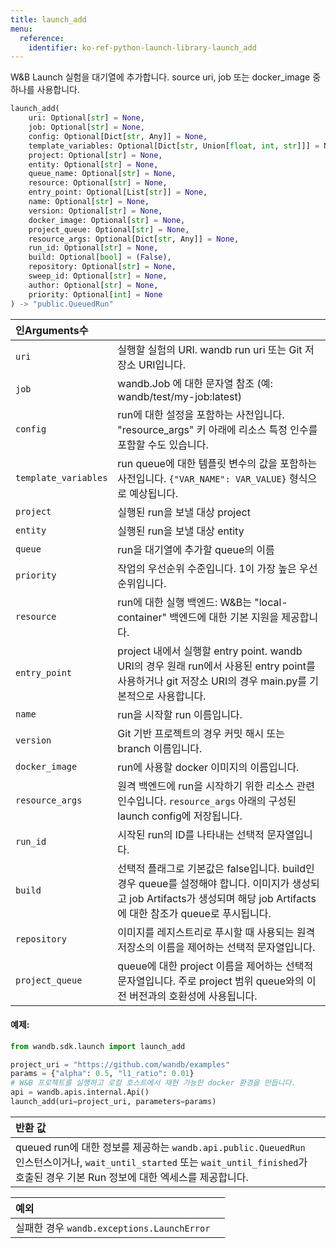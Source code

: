 ```yaml
---
title: launch_add
menu:
  reference:
    identifier: ko-ref-python-launch-library-launch_add
---
```


<Card title="View the source code" href="https://www.github.com/wandb/wandb/tree/637bddf198525810add5804059001b1b319d6ad1/wandb/sdk/launch/_launch_add.py#L34-L131" icon="github"/>

W&B Launch 실험을 대기열에 추가합니다. source uri, job 또는 docker_image 중 하나를 사용합니다.

```python
launch_add(
    uri: Optional[str] = None,
    job: Optional[str] = None,
    config: Optional[Dict[str, Any]] = None,
    template_variables: Optional[Dict[str, Union[float, int, str]]] = None,
    project: Optional[str] = None,
    entity: Optional[str] = None,
    queue_name: Optional[str] = None,
    resource: Optional[str] = None,
    entry_point: Optional[List[str]] = None,
    name: Optional[str] = None,
    version: Optional[str] = None,
    docker_image: Optional[str] = None,
    project_queue: Optional[str] = None,
    resource_args: Optional[Dict[str, Any]] = None,
    run_id: Optional[str] = None,
    build: Optional[bool] = (False),
    repository: Optional[str] = None,
    sweep_id: Optional[str] = None,
    author: Optional[str] = None,
    priority: Optional[int] = None
) -> "public.QueuedRun"
```

| 인Arguments수 |  |
| :--- | :--- |
|  `uri` |  실행할 실험의 URI. wandb run uri 또는 Git 저장소 URI입니다. |
|  `job` |  wandb.Job 에 대한 문자열 참조 (예: wandb/test/my-job:latest) |
|  `config` |  run에 대한 설정을 포함하는 사전입니다. "resource_args" 키 아래에 리소스 특정 인수를 포함할 수도 있습니다. |
|  `template_variables` |  run queue에 대한 템플릿 변수의 값을 포함하는 사전입니다. `{"VAR_NAME": VAR_VALUE}` 형식으로 예상됩니다. |
|  `project` |  실행된 run을 보낼 대상 project |
|  `entity` |  실행된 run을 보낼 대상 entity |
|  `queue` |  run을 대기열에 추가할 queue의 이름 |
|  `priority` |  작업의 우선순위 수준입니다. 1이 가장 높은 우선순위입니다. |
|  `resource` |  run에 대한 실행 백엔드: W&B는 "local-container" 백엔드에 대한 기본 지원을 제공합니다. |
|  `entry_point` |  project 내에서 실행할 entry point. wandb URI의 경우 원래 run에서 사용된 entry point를 사용하거나 git 저장소 URI의 경우 main.py를 기본적으로 사용합니다. |
|  `name` |  run을 시작할 run 이름입니다. |
|  `version` |  Git 기반 프로젝트의 경우 커밋 해시 또는 branch 이름입니다. |
|  `docker_image` |  run에 사용할 docker 이미지의 이름입니다. |
|  `resource_args` |  원격 백엔드에 run을 시작하기 위한 리소스 관련 인수입니다. `resource_args` 아래의 구성된 launch config에 저장됩니다. |
|  `run_id` |  시작된 run의 ID를 나타내는 선택적 문자열입니다. |
|  `build` |  선택적 플래그로 기본값은 false입니다. build인 경우 queue를 설정해야 합니다. 이미지가 생성되고 job Artifacts가 생성되며 해당 job Artifacts에 대한 참조가 queue로 푸시됩니다. |
|  `repository` |  이미지를 레지스트리로 푸시할 때 사용되는 원격 저장소의 이름을 제어하는 선택적 문자열입니다. |
|  `project_queue` |  queue에 대한 project 이름을 제어하는 선택적 문자열입니다. 주로 project 범위 queue와의 이전 버전과의 호환성에 사용됩니다. |

#### 예제:

```python
from wandb.sdk.launch import launch_add

project_uri = "https://github.com/wandb/examples"
params = {"alpha": 0.5, "l1_ratio": 0.01}
# W&B 프로젝트를 실행하고 로컬 호스트에서 재현 가능한 docker 환경을 만듭니다.
api = wandb.apis.internal.Api()
launch_add(uri=project_uri, parameters=params)
```

| 반환 값 |  |
| :--- | :--- |
|  queued run에 대한 정보를 제공하는 `wandb.api.public.QueuedRun` 인스턴스이거나, `wait_until_started` 또는 `wait_until_finished`가 호출된 경우 기본 Run 정보에 대한 엑세스를 제공합니다. |

| 예외 |  |
| :--- | :--- |
|  실패한 경우 `wandb.exceptions.LaunchError` |
